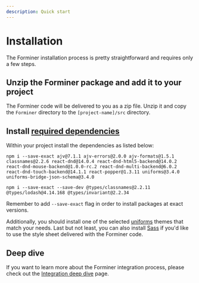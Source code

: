 ```yaml
---
description: Quick start
---
```


# Installation

The Forminer installation process is pretty straightforward and requires only a few steps.

## Unzip the Forminer package and add it to your project

The Forminer code will be delivered to you as a zip file. Unzip it and copy the `Forminer` directory to the `[project-name]/src` directory.

## Install [required dependencies](technical-requirements.mdx#dependencies)

Within your project install the dependencies as listed below:

```shell
npm i --save-exact ajv@7.1.1 ajv-errors@2.0.0 ajv-formats@1.5.1 classnames@2.2.6 react-dnd@14.0.4 react-dnd-html5-backend@14.0.2 react-dnd-mouse-backend@1.0.0-rc.2 react-dnd-multi-backend@6.0.2 react-dnd-touch-backend@14.1.1 react-popper@1.3.11 uniforms@3.4.0 uniforms-bridge-json-schema@3.4.0

npm i --save-exact --save-dev @types/classnames@2.2.11 @types/lodash@4.14.168 @types/invariant@2.2.34
```

Remember to add `--save-exact` flag in order to install packages at exact versions.

Additionally, you should install one of the selected [uniforms](https://uniforms.tools/) themes that match your needs.
Last but not least, you can also install [Sass](https://www.npmjs.com/package/sass) if you'd like to use the style sheet delivered with the Forminer code.

## Deep dive

If you want to learn more about the Forminer integration process, please check out the [Integration deep dive](integration.mdx) page.
